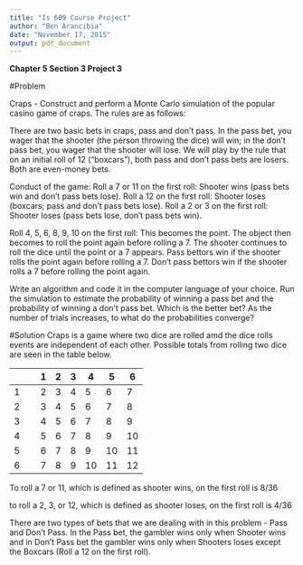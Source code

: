 ```yaml
---
title: "Is 609 Course Project"
author: "Ben Arancibia"
date: "November 17, 2015"
output: pdf_document
---
```


__Chapter 5 Section 3 Project 3__


#Problem

Craps - Construct and perform a Monte Carlo simulation of the popular casino game of craps. The rules are as follows:

There are two basic bets in craps, pass and don’t pass. In the pass bet, you wager that the shooter (the person throwing the dice) will win; in the don’t pass bet, you wager that the shooter will lose. We will play by the rule that on an initial roll of 12 ("boxcars"), both pass and don’t pass bets are losers. Both are even-money bets.

Conduct of the game:
Roll a 7 or 11 on the first roll: Shooter wins (pass bets win and don’t pass bets lose). Roll a 12 on the first roll: Shooter loses (boxcars; pass and don’t pass bets lose).
Roll a 2 or 3 on the first roll: Shooter loses (pass bets lose, don’t pass bets win).

Roll 4, 5, 6, 8, 9, 10 on the first roll: This becomes the point. The object then becomes to roll the point again before rolling a 7.
The shooter continues to roll the dice until the point or a 7 appears. Pass bettors win if the shooter rolls the point again before rolling a 7. Don’t pass bettors win if the shooter rolls a 7 before rolling the point again.

Write an algorithm and code it in the computer language of your choice. Run the simulation to estimate the probability of winning a pass bet and the probability of winning a don’t pass bet. Which is the better bet? As the number of trials increases, to what do the probabilities converge?

#Solution
Craps is a game where two dice are rolled amd the dice rolls events are independent of each other. Possible totals from rolling two dice are seen in the table below. 

&nbsp;|&nbsp;|1 |  2 |  3 |	4 |	5 |	6
--|--|----|---|---|---|---|---
1	|&nbsp;|2 |	3 |	4 |	5 |	6 |	7 
2	|&nbsp;|3 |	4 |	5 |	6 |	7 |	8 
3	|&nbsp;|4 |	5 |	6 |	7 |	8 |	9 
4	|&nbsp;|5 |	6 |	7 |	8 |	9 |	10 
5	|&nbsp;|6 |	7 |	8 |	9 |	10|	11 
6	|&nbsp;|7 |	8 |	9 |	10|	11|	12 

To roll a 7 or 11, which is defined as shooter wins, on the first roll is 8/36

to roll a 2, 3, or 12, which is defined as shooter loses, on the first roll is 4/36


There are two types of bets that we are dealing with in this problem - Pass and Don't Pass. In the Pass bet, the gambler wins only when Shooter wins and in Don't Pass bet the gambler wins only when Shooters loses except the Boxcars (Roll a 12 on the first roll).  




